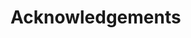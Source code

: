 # Acknowledgements {-}

<!-- I would like to thank my supervisors Professor Di Cook and Professor Rob Hyndman for the guidance and generous support they have provided throughout this project. I am also grateful for the unwavering support from my family, friends and colleagues over the course of this challenging year. -->
